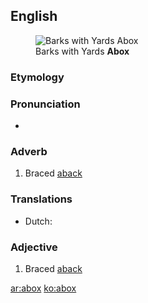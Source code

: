 ==English==
[[File:Image from page 042 of The Century dictionary and cyclopedia (1897) (14598476438).jpg|thumb|Barks with Yards '''Abox''']]
===Etymology===
{{prefix|a|box|t2=boxhaul|lang=en}}

===Pronunciation===
* {{a|US}} {{IPA|/əˈbɑks/|lang=en}}

===Adverb===
{{en-adv|-}}

# {{context|nautical|lang=en}} Braced [[aback]]

===Translations===
{{trans-top|braced aback}}
* Dutch: {{t|nl|vanachter aangespannen}}

{{trans-bottom}}

===Adjective===
{{en-adj|-}}

# {{context|nautical|lang=en}} Braced [[aback]]

[[ar:abox]]
[[ko:abox]]